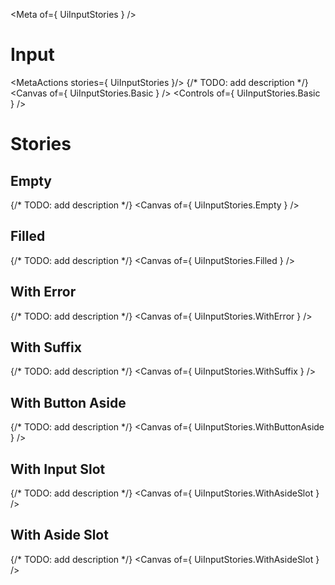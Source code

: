
<Meta of={ UiInputStories } />

# Input
<MetaActions stories={ UiInputStories }/>
{/* TODO: add description */}
<Canvas of={ UiInputStories.Basic } />
<Controls of={ UiInputStories.Basic } />

# Stories
## Empty
{/* TODO: add description */}
<Canvas of={ UiInputStories.Empty } />

## Filled
{/* TODO: add description */}
<Canvas of={ UiInputStories.Filled } />

## With Error
{/* TODO: add description */}
<Canvas of={ UiInputStories.WithError } />

## With Suffix
{/* TODO: add description */}
<Canvas of={ UiInputStories.WithSuffix } />

## With Button Aside
{/* TODO: add description */}
<Canvas of={ UiInputStories.WithButtonAside } />

## With Input Slot
{/* TODO: add description */}
<Canvas of={ UiInputStories.WithAsideSlot } />

## With Aside Slot
{/* TODO: add description */}
<Canvas of={ UiInputStories.WithAsideSlot } />

